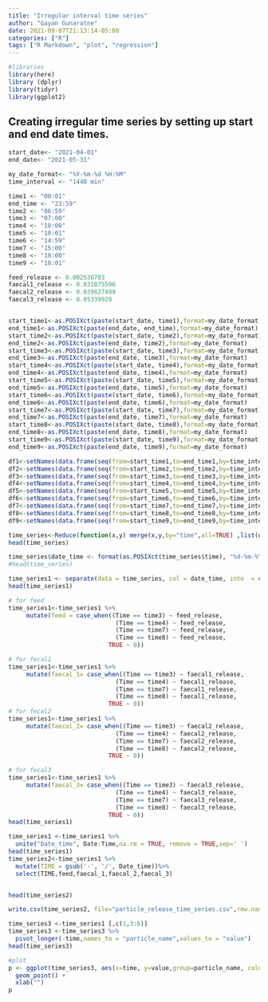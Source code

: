 ```yaml
---
title: "Irregular interval time series"
author: "Gayan Gunaratne"
date: 2021-09-07T21:13:14-05:00
categories: ["R"]
tags: ["R Markdown", "plot", "regression"]
---
```


```r
#libraries
library(here)
library (dplyr)
library(tidyr)
library(ggplot2)
```

## Creating irregular time series by setting up start and end date times.

```r
start_date<- "2021-04-01"
end_date<- "2021-05-31"

my_date_format<- "%Y-%m-%d %H:%M"
time_interval <- "1440 min"

time1 <- "00:01"
end_time <- "23:59"
time2 <- "06:59"
time3 <- "07:00"
time4 <- "10:00"
time5 <- "10:01"
time6 <- "14:59"
time7 <- "15:00"
time8 <- "18:00"
time9 <- "18:01"

feed_release <- 0.002536783
faecal1_release <- 0.031075596
faecal2_release <- 0.039827499
faecal3_release <- 0.05339929


start_time1<-as.POSIXct(paste(start_date, time1),format=my_date_format)
end_time1<-as.POSIXct(paste(end_date, end_time),format=my_date_format)
start_time2<-as.POSIXct(paste(start_date, time2),format=my_date_format)
end_time2<-as.POSIXct(paste(end_date, time2),format=my_date_format)
start_time3<-as.POSIXct(paste(start_date, time3),format=my_date_format)
end_time3<-as.POSIXct(paste(end_date, time3),format=my_date_format)
start_time4<-as.POSIXct(paste(start_date, time4),format=my_date_format)
end_time4<-as.POSIXct(paste(end_date, time4),format=my_date_format)
start_time5<-as.POSIXct(paste(start_date, time5),format=my_date_format)
end_time5<-as.POSIXct(paste(end_date, time5),format=my_date_format)
start_time6<-as.POSIXct(paste(start_date, time6),format=my_date_format)
end_time6<-as.POSIXct(paste(end_date, time6),format=my_date_format)
start_time7<-as.POSIXct(paste(start_date, time7),format=my_date_format)
end_time7<-as.POSIXct(paste(end_date, time7),format=my_date_format)
start_time8<-as.POSIXct(paste(start_date, time8),format=my_date_format)
end_time8<-as.POSIXct(paste(end_date, time8),format=my_date_format)
start_time9<-as.POSIXct(paste(start_date, time9),format=my_date_format)
end_time9<-as.POSIXct(paste(end_date, time9),format=my_date_format)

```




```r
df1<-setNames(data.frame(seq(from=start_time1,to=end_time1,by=time_interval,format=my_date_format)),"time")
df2<-setNames(data.frame(seq(from=start_time2,to=end_time2,by=time_interval,format=my_date_format)),"time")
df3<-setNames(data.frame(seq(from=start_time3,to=end_time3,by=time_interval,format=my_date_format)),"time")
df4<-setNames(data.frame(seq(from=start_time4,to=end_time4,by=time_interval,format=my_date_format)),"time")
df5<-setNames(data.frame(seq(from=start_time5,to=end_time5,by=time_interval,format=my_date_format)),"time")
df6<-setNames(data.frame(seq(from=start_time6,to=end_time6,by=time_interval,format=my_date_format)),"time")
df7<-setNames(data.frame(seq(from=start_time7,to=end_time7,by=time_interval,format=my_date_format)),"time")
df8<-setNames(data.frame(seq(from=start_time8,to=end_time8,by=time_interval,format=my_date_format)),"time")
df9<-setNames(data.frame(seq(from=start_time9,to=end_time9,by=time_interval,format=my_date_format)),"time")

time_series<-Reduce(function(x,y) merge(x,y,by="time",all=TRUE) ,list(df1,df2,df3,df4,df5,df6,df7,df8,df9))
head(time_series)
```


```r

time_series$date_time <- format(as.POSIXct(time_series$time), "%d-%m-%Y %H:%M")
#head(time_series)

time_series1 <- separate(data = time_series, col = date_time, into  = c('Date', 'Time'), sep = ' ')
head(time_series1)

# for feed
time_series1<-time_series1 %>%
     mutate(feed = case_when((Time == time3) ~ feed_release,
                              (Time == time4) ~ feed_release,
                              (Time == time7) ~ feed_release,
                              (Time == time8) ~ feed_release,
                            TRUE ~ 0))

# for fecal1
time_series1<-time_series1 %>%
     mutate(faecal_1= case_when((Time == time3) ~ faecal1_release,
                              (Time == time4) ~ faecal1_release,
                              (Time == time7) ~ faecal1_release,
                              (Time == time8) ~ faecal1_release,
                            TRUE ~ 0))
# for fecal2
time_series1<-time_series1 %>%
     mutate(faecal_2= case_when((Time == time3) ~ faecal2_release,
                              (Time == time4) ~ faecal2_release,
                              (Time == time7) ~ faecal2_release,
                              (Time == time8) ~ faecal2_release,
                            TRUE ~ 0))

# for fecal3
time_series1<-time_series1 %>%
     mutate(faecal_3= case_when((Time == time3) ~ faecal3_release,
                              (Time == time4) ~ faecal3_release,
                              (Time == time7) ~ faecal3_release,
                              (Time == time8) ~ faecal3_release,
                            TRUE ~ 0))
head(time_series1)

```



```r

time_series1 <-time_series1 %>%
  unite("Date_time", Date:Time,na.rm = TRUE, remove = TRUE,sep=' ')
head(time_series1)
time_series2<-time_series1 %>%
  mutate(TIME = gsub('-', '/', Date_time))%>%
  select(TIME,feed,faecal_1,faecal_2,faecal_3)


head(time_series2)

write.csv(time_series2, file="particle_release_time_series.csv",row.names = FALSE,quote=F)

```
```r
time_series3 <-time_series1 [,c(1,3:6)]
time_series3 <-time_series3 %>%
  pivot_longer(-time,names_to = "particle_name",values_to = "value")
head(time_series3)

#plot
p <- ggplot(time_series3, aes(x=time, y=value,group=particle_name, colour=particle_name)) +
  geom_point() + 
  xlab("")
p
```

